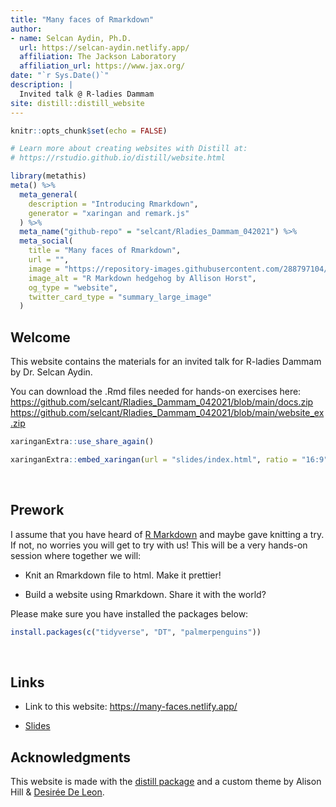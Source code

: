 ```yaml
---
title: "Many faces of Rmarkdown"
author:
- name: Selcan Aydin, Ph.D.
  url: https://selcan-aydin.netlify.app/
  affiliation: The Jackson Laboratory
  affiliation_url: https://www.jax.org/
date: "`r Sys.Date()`"
description: |
  Invited talk @ R-ladies Dammam
site: distill::distill_website
---
```


```r
knitr::opts_chunk$set(echo = FALSE)

# Learn more about creating websites with Distill at:
# https://rstudio.github.io/distill/website.html

```

```r
library(metathis)
meta() %>%
  meta_general(
    description = "Introducing Rmarkdown",
    generator = "xaringan and remark.js"
  ) %>% 
  meta_name("github-repo" = "selcant/Rladies_Dammam_042021") %>% 
  meta_social(
    title = "Many faces of Rmarkdown",
    url = "",
    image = "https://repository-images.githubusercontent.com/288797104/d13f1700-e2cc-11ea-9ed7-0bf3a41af1e4",
    image_alt = "R Markdown hedgehog by Allison Horst",
    og_type = "website",
    twitter_card_type = "summary_large_image"
  )
```

## Welcome  

This website contains the materials for an invited talk for R-ladies Dammam by Dr. Selcan Aydin. 

You can download the .Rmd files needed for hands-on exercises here: <https://github.com/selcant/Rladies_Dammam_042021/blob/main/docs.zip>
<https://github.com/selcant/Rladies_Dammam_042021/blob/main/website_ex.zip>

```r
xaringanExtra::use_share_again()
```

```r
xaringanExtra::embed_xaringan(url = "slides/index.html", ratio = "16:9")
```
\

## Prework

I assume that you have heard of [R Markdown](https://rmarkdown.rstudio.com/) and maybe gave knitting a try. If not, no worries you will get to try with us! This will be a very hands-on session where together we will:

+ Knit an Rmarkdown file to html. Make it prettier!

+ Build a website using Rmarkdown. Share it with the world?

Please make sure you have installed the packages below:

```r
install.packages(c("tidyverse", "DT", "palmerpenguins"))
```

\

## Links

+ Link to this website: <https://many-faces.netlify.app/>

+ [Slides](slides/index.html)


## Acknowledgments {.appendix}

This website is made with the [distill package](https://rstudio.github.io/distill/) and a custom theme by Alison Hill & [Desirée De Leon](https://desiree.rbind.io/).

